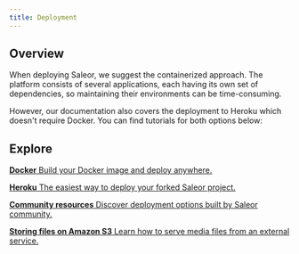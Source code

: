 ```yaml
---
title: Deployment
---
```



## Overview

When deploying Saleor, we suggest the containerized approach. The platform consists of several applications, each having its own set of dependencies, so maintaining their environments can be time-consuming.

However, our documentation also covers the deployment to Heroku which doesn't require Docker. You can find tutorials for both options below:

## Explore

<CardGrid>

[**Docker** Build your Docker image and deploy anywhere.](developer/running-saleor/docker.mdx)

[**Heroku** The easiest way to deploy your forked Saleor project.](developer/running-saleor/heroku.mdx)

[**Community resources** Discover deployment options built by Saleor community.](developer/getting-started/resources.mdx)

[**Storing files on Amazon S3** Learn how to serve media files from an external service.](developer/running-saleor/s3.mdx)

</CardGrid>
